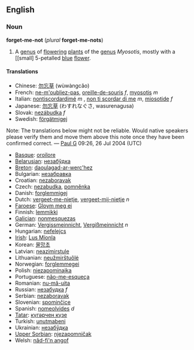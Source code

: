 ==English==
===Noun===
'''forget-me-not''' (''plural'' '''forget-me-nots''')
{{wikipedia}}
# A [[genus]] of [[flower]]ing [[plant]]s of the [[genus]] ''Myosotis'', mostly with a [[small] 5-petalled [[blue]] [[flower]].


====Translations====
*Chinese: [[勿忘草]] (wùwàngcǎo)
*French: [[ne-m'oubliez-pas]], [[oreille-de-souris]] ''f'', [[myosotis]] ''m''
*Italian: [[nontiscordardimé]] ''m''<!-- babelfish doesn't give the acute accent-->, [[non ti scordar di me]] ''m'', [[miosotide]] ''f''
*Japanese: [[勿忘草]] (わすれなぐさ, wasurenagusa)
*Slovak: [[nezábudka#Slovak|nezábudka]] ''f''
*Swedish: [[förgätmigej]]

Note: The translations below might not be reliable.  Would native speakers please verify them and move them above this note once they have been confirmed correct. &mdash; [[User:Paul G|Paul G]] 09:26, 26 Jul 2004 (UTC)

*[[Basque]]: [[oroilore]]
*[[Belarusian]]: [[незабўдка]]
*[[Breton]]: [[daoulagad-ar-werc'hez]]
*Bulgarian: [[незабравка]]
*Croatian: [[nezaboravak]]
*Czech: [[nezabudka]], [[pomněnka]]
*Danish: [[forglemmigej]]
*Dutch: [[vergeet-me-nietje]], [[vergeet-mij-nietje]] ''n''
*[[Faroese]]: [[Gloym meg ei]]
*Finnish: [[lemmikki]]
*[[Galician]]: [[nonmesquezas]]
*German: [[Vergissmeinnicht]], [[Vergißmeinnicht]] ''n''
*Hungarian: [[nefelejcs]]
*[[Irish]]: [[Lus Míonla]]
*Korean: [[물망초]]
*Latvian: [[neazimirstule]]
*Lithuanian: [[neužmirštuõlė]]
*Norwegian: [[forglemmegei]]
*Polish: [[niezapominajka]]
*Portuguese: [[não-me-esqueça]]
*Romanian: [[nu-mă-uita]]
*Russian: [[незабудка]] ''f''
*Serbian: [[nezaboravak]]
*Slovenian: [[spominčice]]
*Spanish: [[nomeolvides]] ''d''
*[[Tatar]]: [[күгəрчен күзе]]
*Turkish: [[unutmabeni]]
*Ukrainian: [[незабўдка]]
*[[Upper Sorbian]]: [[njezapomničak]]
*Welsh: [[nâd-fi'n angof]]